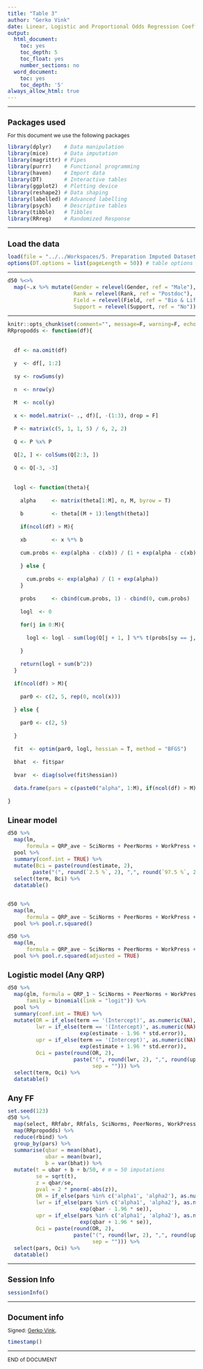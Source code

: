 ```yaml
---
title: "Table 3"
author: "Gerko Vink"
date: Linear, Logistic and Proportional Odds Regression Coefficients (95% CI) of QRPs, any QRP^^ and any FF  by Explanatory Variable Scales
output:
  html_document:
    toc: yes
    toc_depth: 5
    toc_float: yes
    number_sections: no
  word_document:
    toc: yes
    toc_depth: '5'
always_allow_html: true
---
```


<style type="text/css">
  
body{ /* Normal  */
  font-size: 12px;
  }
td {  /* Table  */
  font-size: 12px;
}
h1.title {
  font-size: 18px;
  color: DarkBlue;
}
h1 { /* Header 1 */
  font-size: 18px;
}
h2 { /* Header 2 */
  font-size: 18px;
}
h3 { /* Header 3 */
  font-size: 18px;
}
code.r{ /* Code block */
  font-size: 12px;
}
pre { /* Code block - determines code spacing between lines */
  font-size: 14px;
}
</style>


---

# Packages used
For this document we use the following packages
```r
library(dplyr)    # Data manipulation
library(mice)     # Data imputation
library(magrittr) # Pipes
library(purrr)    # Functional programming
library(haven)    # Import data
library(DT)       # Interactive tables
library(ggplot2)  # Plotting device
library(reshape2) # Data shaping
library(labelled) # Advanced labelling
library(psych)    # Descriptive tables
library(tibble)   # Tibbles
library(RRreg)    # Randomized Response
```

---

# Load the data
```r
load(file = "../../Workspaces/5. Preparation Imputed Datasets.Rdata")
options(DT.options = list(pageLength = 50)) # table options
```

---

```r
d50 %<>% 
  map(~.x %>% mutate(Gender = relevel(Gender, ref = "Male"),
                     Rank = relevel(Rank, ref = "Postdoc"),
                     Field = relevel(Field, ref = "Bio & Life"), 
                     Support = relevel(Support, ref = "No")))
```

---

```r
knitr::opts_chunk$set(comment="", message=F, warning=F, echo=F, cache = F)
RRpropodds <- function(df){
  
  
  df <- na.omit(df)
  
  y  <- df[, 1:2]
  
  sy <- rowSums(y)
  
  n  <- nrow(y)
  
  M  <- ncol(y)
  
  x <- model.matrix(~ ., df)[, -(1:3), drop = F]
    
  P <- matrix(c(5, 1, 1, 5) / 6, 2, 2)
  
  Q <- P %x% P
  
  Q[2, ] <- colSums(Q[2:3, ])
  
  Q <- Q[-3, -3]
  
  
  logl <- function(theta){
    
    alpha     <- matrix(theta[1:M], n, M, byrow = T)
    
    b         <- theta[(M + 1):length(theta)]
    
    if(ncol(df) > M){
      
    xb        <- x %*% b
    
    cum.probs <- exp(alpha - c(xb)) / (1 + exp(alpha - c(xb)))
      
    } else {
      
      cum.probs <- exp(alpha) / (1 + exp(alpha))
    }
    
    probs     <- cbind(cum.probs, 1) - cbind(0, cum.probs)
    
    logl  <- 0
    
    for(j in 0:M){
      
      logl <- logl - sum(log(Q[j + 1, ] %*% t(probs[sy == j, ])))
      
    }
    
    return(logl + sum(b^2))
  }
  
  if(ncol(df) > M){
    
    par0 <- c(2, 5, rep(0, ncol(x))) 
    
  } else {
    
    par0 <- c(2, 5)
    
  }
  
  fit  <- optim(par0, logl, hessian = T, method = "BFGS")
  
  bhat  <- fit$par
  
  bvar  <- diag(solve(fit$hessian))
  
  data.frame(pars = c(paste0("alpha", 1:M), if(ncol(df) > M)colnames(x)), bhat, bvar)
  
}

```

# Linear model
```r
d50 %>% 
  map(lm, 
      formula = QRP_ave ~ SciNorms + PeerNorms + WorkPress + PubPress + FundPress + Competitive + DetectCol + DetectRev + Mentoring + OrgJust + Field + Rank + Gender + Research + Support) %>% 
  pool %>% 
  summary(conf.int = TRUE) %>% 
  mutate(Bci = paste(round(estimate, 2),
        paste("(", round(`2.5 %`, 2), ",", round(`97.5 %`, 2), ")", sep = ""))) %>% 
  select(term, Bci) %>% 
  datatable()


d50 %>% 
  map(lm, 
      formula = QRP_ave ~ SciNorms + PeerNorms + WorkPress + PubPress + FundPress + Competitive + DetectCol + DetectRev + Mentoring + OrgJust + Field + Rank + Gender + Research + Support) %>% 
  pool %>% pool.r.squared()

d50 %>% 
  map(lm, 
      formula = QRP_ave ~ SciNorms + PeerNorms + WorkPress + PubPress + FundPress + Competitive + DetectCol + DetectRev + Mentoring + OrgJust + Field + Rank + Gender + Research + Support) %>% 
  pool %>% pool.r.squared(adjusted = TRUE)
```

# Logistic model (Any QRP)
```r
d50 %>% 
  map(glm, formula = QRP_1 ~ SciNorms + PeerNorms + WorkPress + PubPress + FundPress + Competitive + DetectCol + DetectRev + Mentoring + OrgJust + Field + Rank + Gender + Research + Support, 
      family = binomial(link = "logit")) %>% 
  pool %>% 
  summary(conf.int = TRUE) %>% 
  mutate(OR = if_else(term == '(Intercept)', as.numeric(NA), exp(estimate)), 
         lwr = if_else(term == '(Intercept)', as.numeric(NA), 
                       exp(estimate - 1.96 * std.error)),
         upr = if_else(term == '(Intercept)', as.numeric(NA), 
                       exp(estimate + 1.96 * std.error)),
         Oci = paste(round(OR, 2), 
                     paste("(", round(lwr, 2), ",", round(upr, 2), ")", 
                           sep = ""))) %>% 
  select(term, Oci) %>% 
  datatable()
```

# Any FF
```r
set.seed(123)
d50 %>% 
  map(select, RRfabr, RRfals, SciNorms, PeerNorms, WorkPress,  PubPress,  FundPress,  Competitive,  DetectCol,  DetectRev,  Mentoring,  OrgJust,  Field,  Rank,  Gender,  Research,  Support) %>% 
  map(RRpropodds) %>% 
  reduce(rbind) %>% 
  group_by(pars) %>% 
  summarise(qbar = mean(bhat), 
            ubar = mean(bvar),
            b = var(bhat)) %>% 
  mutate(t = ubar + b + b/50, # m = 50 imputations
         se = sqrt(t),
         z = qbar/se,
         pval = 2 * pnorm(-abs(z)),
         OR = if_else(pars %in% c('alpha1', 'alpha2'), as.numeric(NA), exp(qbar)), 
         lwr = if_else(pars %in% c('alpha1', 'alpha2'), as.numeric(NA),  
                       exp(qbar - 1.96 * se)),
         upr = if_else(pars %in% c('alpha1', 'alpha2'), as.numeric(NA), 
                       exp(qbar + 1.96 * se)),
         Oci = paste(round(OR, 2), 
                     paste("(", round(lwr, 2), ",", round(upr, 2), ")", 
                           sep = ""))) %>% 
  select(pars, Oci) %>% 
  datatable()
```

---

# Session Info
```r
sessionInfo()
```

---

# Document info
Signed: 
[Gerko Vink](https://www.gerkovink.com), 

```r
timestamp()
```

---

END of DOCUMENT